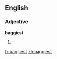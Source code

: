 ==English==

===Adjective===
'''baggiest'''

# {{superlative of|[[baggy]]}}

[[fr:baggiest]]
[[zh:baggiest]]